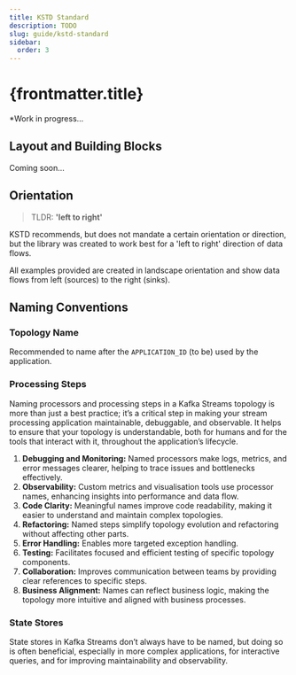 ```yaml
---
title: KSTD Standard
description: TODO
slug: guide/kstd-standard
sidebar:
  order: 3
---
```


# {frontmatter.title}

*Work in progress...

## Layout and Building Blocks

Coming soon...


## Orientation
> TLDR: **'left to right'**

KSTD recommends, but does not mandate a certain orientation or direction, but the library was created to work best for a 'left to right'
direction of data flows.

All examples provided are created in landscape orientation and show data flows from left (sources) to the right (sinks).

## Naming Conventions

### Topology Name
Recommended to name after the `APPLICATION_ID` (to be) used by the application.

### Processing Steps

Naming processors and processing steps in a Kafka Streams topology is more than just a best practice; it’s a critical step in making your stream processing application maintainable, debuggable, and observable. It helps to ensure that your topology is understandable, both for humans and for the tools that interact with it, throughout the application’s lifecycle.

1. **Debugging and Monitoring:** Named processors make logs, metrics, and error messages clearer, helping to trace issues and bottlenecks effectively.
1. **Observability:** Custom metrics and visualisation tools use processor names, enhancing insights into performance and data flow.
1. **Code Clarity:** Meaningful names improve code readability, making it easier to understand and maintain complex topologies.
1. **Refactoring:** Named steps simplify topology evolution and refactoring without affecting other parts.
1. **Error Handling:** Enables more targeted exception handling.
1. **Testing:** Facilitates focused and efficient testing of specific topology components.
1. **Collaboration:** Improves communication between teams by providing clear references to specific steps.
1. **Business Alignment:** Names can reflect business logic, making the topology more intuitive and aligned with business processes.

[//]: # (TODO: example of `Named` Processor/Join/Aggregation)

### State Stores
State stores in Kafka Streams don’t always have to be named, but doing so is often beneficial, especially in more
complex applications, for interactive queries, and for improving maintainability and observability.

[//]: # (TODO: example of using `Materialized` Processor/Join/Aggregation)
